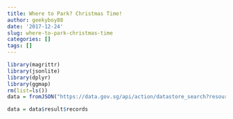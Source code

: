 ```yaml
---
title: Where to Park? Christmas Time!
author: geekyboy88
date: '2017-12-24'
slug: where-to-park-christmas-time
categories: []
tags: []
---
```


```r
library(magrittr)
library(jsonlite)
library(dplyr)
library(ggmap)
rm(list=ls())
data = fromJSON("https://data.gov.sg/api/action/datastore_search?resource_id=139a3035-e624-4f56-b63f-89ae28d4ae4c&limit=4000")

data = data$result$records

```

